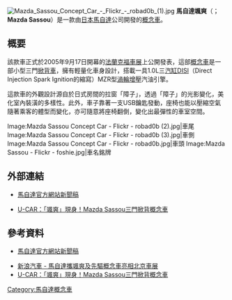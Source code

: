 [[File:Mazda_Sassou_Concept_Car_-_Flickr_-_robad0b_(1).jpg|thumb]]
'''馬自達颯爽'''（{{lang-ja|'''マツダ・颯爽'''〔さっそう〕}}；'''Mazda Sassou'''）是一款由[[日本|日本]][[馬自達|馬自達]]公司開發的[[概念車|概念車]]。

== 概要 ==
該款車正式於2005年9月17日開幕的[[法蘭克福車展|法蘭克福車展]]上公開發表，這部[[概念車|概念車]]是一部小型三門[[掀背車|掀背車]]，擁有輕量化車身設計，搭載一具1.0L三[[氣缸|汽缸]]DISI（Direct Injection Spark Ignition的縮寫）MZR型[[渦輪增壓器|渦輪增壓]]汽油引擎。

這款車的外觀設計源自於日式房間的拉窗「障子」，透過「障子」的光影變化，美化室內裝潢的多樣性。此外，車子靠著一支USB鑰匙發動，座椅也能以壓縮空氣隨著乘客的體型而變化，亦可隨意將座椅翻倒，變化出最彈性的車室空間。

<gallery>
Image:Mazda Sassou Concept Car - Flickr - robad0b (2).jpg|車尾
Image:Mazda Sassou Concept Car - Flickr - robad0b (3).jpg|車側
Image:Mazda Sassou Concept Car - Flickr - robad0b.jpg|車頭
Image:Mazda Sassou - Flickr - foshie.jpg|車名銘牌
</gallery>

== 外部連結 ==
*{{ja}} [https://web.archive.org/web/20100710034305/http://www.mazda.co.jp/corporate/publicity/release/2005/200508/050830.html 馬自達官方網站新聞稿]
* [https://web.archive.org/web/20070904042346/http://news.u-car.com.tw/news-detail.asp?nid=3047 U-CAR：「颯爽」現身！Mazda Sassou三門掀背概念車]

== 參考資料 ==
*{{ja}} [https://web.archive.org/web/20100710034305/http://www.mazda.co.jp/corporate/publicity/release/2005/200508/050830.html 馬自達官方網站新聞稿]
* [http://auto.sina.com.cn/news/2006-11-18/0958230705.shtml 新浪汽車 - 馬自達攜颯爽及先驅概念車亮相北京車展] {{Wayback|url=http://auto.sina.com.cn/news/2006-11-18/0958230705.shtml |date=20201031045608 }}
* [https://web.archive.org/web/20070904042346/http://news.u-car.com.tw/news-detail.asp?nid=3047 U-CAR：「颯爽」現身！Mazda Sassou三門掀背概念車]
{{reflist}}

{{Mazda Concept}}

{{car-stub}}

[[Category:馬自達概念車|Category:馬自達概念車]]